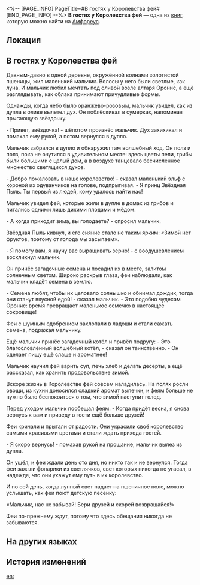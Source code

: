 <%-- [PAGE_INFO]
PageTitle=#В гостях у Королевства фей#
[END_PAGE_INFO] --%>
{{Дополнить}}
{{Книга Инфобокс
|id           = 563
|Название     = 
|Изображение  = Предмет Книга Амфореус 2.png
|Мир          = Амфореус
|Томов        = 1
|Автор        = <!--нужно добавить-->
|Описание     = Обложка пестрит от иллюстраций к детским сказкам: здесь записаны истории, которые передавались из поколения в поколение.
|Том1         = {{tx}}
|Источник1    = {{tx|Отсутствует источник}}
|Персонажи    = 
|Фракции      = 
}}
'''В гостях у Королевства фей''' — одна из [[Книги|книг]], которую можно найти на [[Амфореус]].

==Локация==
{{Отметка карты|<!--название карты-->|<!--id отметки-->}}

==В гостях у Королевства фей==
Давным-давно в одной деревне, окружённой волнами золотистой пшеницы, жил маленький мальчик. Волосы у него были светлые, как луна. И мальчик любил мечтать под оливой возле алтаря Оронис, а ещё разглядывать, как облака принимают причудливые формы.

Однажды, когда небо было оранжево-розовым, мальчик увидел, как из дупла в оливе вылетел дух. Он поблёскивал в сумерках, напоминая прыгающую звёздочку.

- Привет, звёздочка! - шёпотом произнёс мальчик. Дух захихикал и помахал ему рукой, а потом вернулся в дупло.

Мальчик забрался в дупло и обнаружил там волшебный ход. Он полз и полз, пока не очутился в удивительном месте: здесь цветы пели, грибы были большими с целый дом, а в воздухе танцевало бесчисленное множество светящихся духов.

- Добро пожаловать в наше королевство! - сказал маленький эльф с короной из одуванчиков на голове, подпрыгивая. - Я принц Звёздная Пыль. Ты первый из людей, кому удалось найти нас!

Мальчик увидел фей, которые жили в дупле в домах из грибов и питались одними лишь дикими плодами и мёдом.

- А когда приходит зима, вы голодаете? - спросил мальчик.

Звёздная Пыль кивнул, и его сияние стало не таким ярким: «Зимой нет фруктов, поэтому от голода мы засыпаем».

- Я помогу вам, я научу вас выращивать зерно! - с воодушевлением воскликнул мальчик.

Он принёс загадочные семена и посадил их в месте, залитом солнечным светом. Широко раскрыв глаза, феи наблюдали, как мальчик кладёт семена в землю.

- Семена любят, чтобы их целовало солнышко и обнимал дождик, тогда они станут вкусной едой! - сказал мальчик. - Это подобно чудесам Оронис: время превращает маленькое семечко в настоящее сокровище!

Феи с шумным одобрением захлопали в ладоши и стали сажать семена, подражая мальчику.

Ещё мальчик принёс загадочный котёл и привёл подругу: - Это благословлённый волшебный котёл, - сказал он таинственно. - Он сделает пищу ещё слаще и ароматнее!

Мальчик научил фей варить суп, печь хлеб и делать десерты, а ещё рассказал, как хранить продовольствие зимой.

Вскоре жизнь в Королевстве фей совсем наладилась. На полях росли овощи, из кухни доносился сладкий аромат выпечки, и феям больше не нужно было беспокоиться о том, что зимой наступит голод.

Перед уходом мальчик пообещал феям: - Когда придёт весна, я снова вернусь к вам и приведу в гости ещё больше друзей!

Феи кричали и прыгали от радости. Они украсили своё королевство самыми красивыми цветами и стали ждать прихода гостей.

- Я скоро вернусь! - помахав рукой на прощание, мальчик вылез из дупла.

Он ушёл, и феи ждали день ото дня, но никто так и не вернулся. Тогда феи зажгли фонарики из светлячков, свет которых никогда не угасал, в надежде, что они укажут ему путь в их королевство.

И по сей день, когда лунный свет падает на пшеничное поле, можно услышать, как феи поют детскую песенку:

«Мальчик, нас не забывай! Бери друзей и скорей возвращайся!»

Феи по-прежнему ждут, потому что здесь обещания никогда не забываются.

==На других языках==
{{На других языках
|en   = Visitor to the Fairy Kingdom
|zhs  = 妖精王国的访客
|zht  = 妖精王國的訪客
|ja   = 妖精王国の客人
|ko   = 요정 왕국의 방문객
|es   = Visitante del Reino de las Hadas
|fr   = Le visiteur du royaume des fées
|ru   = В гостях у Королевства фей
|th   = แขกผู้มาเยือนอาณาจักรภูต
|vi   = Khách Của Vương Quốc Yêu Tinh
|de   = Besucher im Feenreich
|id   = Pengunjung Kerajaan Peri
|pt   = Visitante do Reino das Fadas
}}

==История изменений==
{{История изменений|3.5}}

[[en:]]